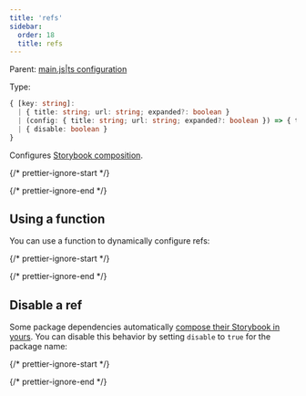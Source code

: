 ```yaml
---
title: 'refs'
sidebar:
  order: 18
  title: refs
---
```


Parent: [main.js|ts configuration](./main-config.mdx)

Type:

```ts
{ [key: string]:
  | { title: string; url: string; expanded?: boolean }
  | (config: { title: string; url: string; expanded?: boolean }) => { title: string; url: string; expanded?: boolean }
  | { disable: boolean }
}
```

Configures [Storybook composition](../../sharing/storybook-composition.mdx).

{/* prettier-ignore-start */}

<CodeSnippets path="main-config-refs.md" />

{/* prettier-ignore-end */}

## Using a function

You can use a function to dynamically configure refs:

{/* prettier-ignore-start */}

<CodeSnippets path="main-config-refs-with-function.md" />

{/* prettier-ignore-end */}

## Disable a ref

Some package dependencies automatically [compose their Storybook in yours](../../sharing/package-composition.mdx). You can disable this behavior by setting `disable` to `true` for the package name:

{/* prettier-ignore-start */}

<CodeSnippets path="main-config-refs-disable.md" />

{/* prettier-ignore-end */}
